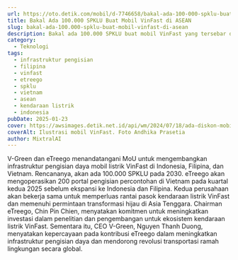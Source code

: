 ```yaml
---
url: https://oto.detik.com/mobil/d-7746658/bakal-ada-100-000-spklu-buat-mobil-vinfast-di-asean
title: Bakal Ada 100.000 SPKLU Buat Mobil VinFast di ASEAN
slug: bakal-ada-100.000-spklu-buat-mobil-vinfast-di-asean
description: Bakal ada 100.000 SPKLU buat mobil VinFast yang tersebar di Indonesia, Filipina, dan Vietnam pada tahun 2030.
category:
  - Teknologi
tags:
  - infrastruktur pengisian
  - filipina
  - vinfast
  - etreego
  - spklu
  - vietnam
  - asean
  - kendaraan listrik
  - indonesia
pubDate: 2025-01-23
cover: https://awsimages.detik.net.id/api/wm/2024/07/18/ada-diskon-mobil-listrik-vinfast-siapin-duit-rp-218-juta-6_169.jpeg?wid=54&w=650&v=1&t=jpeg
coverAlt: Ilustrasi mobil VinFast. Foto Andhika Prasetia
author: MixtralAI
---
```

V-Green dan eTreego menandatangani MoU untuk mengembangkan infrastruktur pengisian daya mobil listrik VinFast di Indonesia, Filipina, dan Vietnam. Rencananya, akan ada 100.000 SPKLU pada 2030. eTreego akan mengoperasikan 200 portal pengisian percontohan di Vietnam pada kuartal kedua 2025 sebelum ekspansi ke Indonesia dan Filipina. Kedua perusahaan akan bekerja sama untuk memperluas rantai pasok kendaraan listrik VinFast dan memenuhi permintaan transformasi hijau di Asia Tenggara. Chairman eTreego, Chin Pin Chien, menyatakan komitmen untuk meningkatkan investasi dalam penelitian dan pengembangan untuk ekosistem kendaraan listrik VinFast. Sementara itu, CEO V-Green, Nguyen Thanh Duong, menyatakan kepercayaan pada kontribusi eTreego dalam meningkatkan infrastruktur pengisian daya dan mendorong revolusi transportasi ramah lingkungan secara global.
